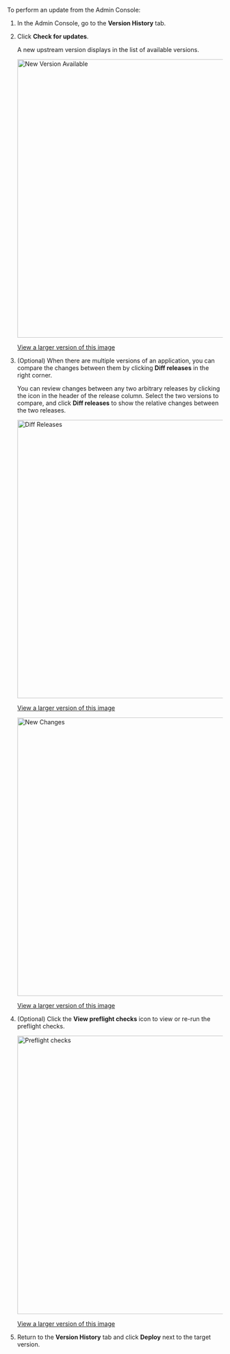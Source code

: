To perform an update from the Admin Console:

1. In the Admin Console, go to the **Version History** tab.
1. Click **Check for updates**.

   A new upstream version displays in the list of available versions.

   <img alt="New Version Available" src="/images/new-version-available.png" width="650px"/>

   [View a larger version of this image](/images/new-version-available.png)

1. (Optional) When there are multiple versions of an application, you can compare
the changes between them by clicking **Diff releases** in the right corner.

   You can review changes between any two arbitrary releases by clicking the icon in the header
   of the release column. Select the two versions to compare, and click **Diff releases**
   to show the relative changes between the two releases.

   <img alt="Diff Releases" src="/images/diff-releases.png" width="650px"/>
    
   [View a larger version of this image](/images/diff-releases.png) 

   <img alt="New Changes" src="/images/new-changes.png" width="650px"/>

   [View a larger version of this image](/images/new-changes.png)

1. (Optional) Click the **View preflight checks** icon to view or re-run the preflight checks.

   <img src="/images/preflight-checks.png" alt="Preflight checks" width="650px"/>

   [View a larger version of this image](/images/preflight-checks.png)

1. Return to the **Version History** tab and click **Deploy** next to the target version.